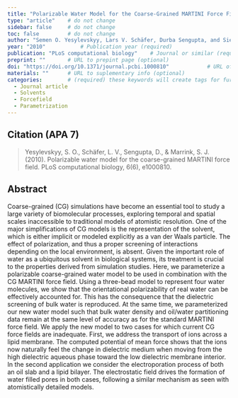 ```yaml
---
title: "Polarizable Water Model for the Coarse-Grained MARTINI Force Field"          # Paper title (required)
type: "article"    # do not change
sidebar: false     # do not change
toc: false         # do not change
author: "Semen O. Yesylevskyy, Lars V. Schäfer, Durba Sengupta, and Siewert J. Marrink"         # Paper authors (required)
year: "2010"           # Publication year (required)
publication: "PLoS computational biology"    # Journal or similar (required)
preprint: ""       # URL to prepint page (optional)  
doi: "https://doi.org/10.1371/journal.pcbi.1000810"            # URL of DOI (required)  
materials: ""      # URL to suplementary info (optional)
categories:        # (required) these keywords will create tags for further filtering. 
  - Journal article
  - Solvents
  - Forcefield
  - Parametrization
---
```


<!-- 
The info below is just an example. 

Both fields are required and they have to be replaced with the respective info for each paper. 

Please notice the `> ` symbol before the citation, it gives it additional styling.  
-->

## Citation (APA 7)      

> Yesylevskyy, S. O., Schäfer, L. V., Sengupta, D., & Marrink, S. J. (2010). Polarizable water model for the coarse-grained MARTINI force field. PLoS computational biology, 6(6), e1000810.

## Abstract

Coarse-grained (CG) simulations have become an essential tool to study a large variety of biomolecular processes, exploring temporal and spatial scales inaccessible to traditional models of atomistic resolution. One of the major simplifications of CG models is the representation of the solvent, which is either implicit or modeled explicitly as a van der Waals particle. The effect of polarization, and thus a proper screening of interactions depending on the local environment, is absent. Given the important role of water as a ubiquitous solvent in biological systems, its treatment is crucial to the properties derived from simulation studies. Here, we parameterize a polarizable coarse-grained water model to be used in combination with the CG MARTINI force field. Using a three-bead model to represent four water molecules, we show that the orientational polarizability of real water can be effectively accounted for. This has the consequence that the dielectric screening of bulk water is reproduced. At the same time, we parameterized our new water model such that bulk water density and oil/water partitioning data remain at the same level of accuracy as for the standard MARTINI force field. We apply the new model to two cases for which current CG force fields are inadequate. First, we address the transport of ions across a lipid membrane. The computed potential of mean force shows that the ions now naturally feel the change in dielectric medium when moving from the high dielectric aqueous phase toward the low dielectric membrane interior. In the second application we consider the electroporation process of both an oil slab and a lipid bilayer. The electrostatic field drives the formation of water filled pores in both cases, following a similar mechanism as seen with atomistically detailed models.